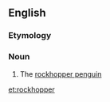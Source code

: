 ==English==

===Etymology===
{{compound|rock|hopper}}

===Noun===
{{en-noun}}

# The [[rockhopper penguin]]

[[et:rockhopper]]